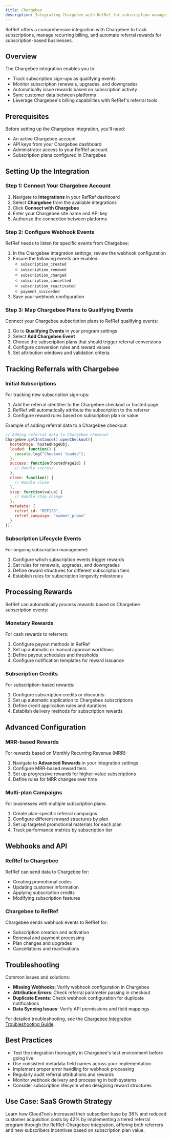 ```yaml
---
title: Chargebee
description: Integrating Chargebee with RefRef for subscription management and referral tracking
---
```

RefRef offers a comprehensive integration with Chargebee to track subscriptions, manage recurring billing, and automate referral rewards for subscription-based businesses.

## Overview

The Chargebee integration enables you to:

- Track subscription sign-ups as qualifying events
- Monitor subscription renewals, upgrades, and downgrades
- Automatically issue rewards based on subscription activity
- Sync customer data between platforms
- Leverage Chargebee's billing capabilities with RefRef's referral tools

## Prerequisites

Before setting up the Chargebee integration, you'll need:

- An active Chargebee account
- API keys from your Chargebee dashboard
- Administrator access to your RefRef account
- Subscription plans configured in Chargebee

## Setting Up the Integration

### Step 1: Connect Your Chargebee Account

1. Navigate to **Integrations** in your RefRef dashboard
2. Select **Chargebee** from the available integrations
3. Click **Connect with Chargebee**
4. Enter your Chargebee site name and API key
5. Authorize the connection between platforms

### Step 2: Configure Webhook Events

RefRef needs to listen for specific events from Chargebee:

1. In the Chargebee integration settings, review the webhook configuration
2. Ensure the following events are enabled:
   - `subscription_created`
   - `subscription_renewed`
   - `subscription_changed`
   - `subscription_cancelled`
   - `subscription_reactivated`
   - `payment_succeeded`
3. Save your webhook configuration

### Step 3: Map Chargebee Plans to Qualifying Events

Connect your Chargebee subscription plans to RefRef qualifying events:

1. Go to **Qualifying Events** in your program settings
2. Select **Add Chargebee Event**
3. Choose the subscription plans that should trigger referral conversions
4. Configure conversion rules and reward values
5. Set attribution windows and validation criteria

## Tracking Referrals with Chargebee

### Initial Subscriptions

For tracking new subscription sign-ups:

1. Add the referral identifier to the Chargebee checkout or hosted page
2. RefRef will automatically attribute the subscription to the referrer
3. Configure reward rules based on subscription plan or value

Example of adding referral data to a Chargebee checkout:

```javascript
// Adding referral data to Chargebee checkout
Chargebee.getInstance().openCheckout({
  hostedPage: hostedPageObj,
  loaded: function() {
    console.log("Checkout loaded");
  },
  success: function(hostedPageId) {
    // Handle success
  },
  close: function() {
    // Handle close
  },
  step: function(value) {
    // Handle step change
  },
  metadata: {
    refref_id: "REF123",
    refref_campaign: "summer_promo"
  }
});
```

### Subscription Lifecycle Events

For ongoing subscription management:

1. Configure which subscription events trigger rewards
2. Set rules for renewals, upgrades, and downgrades
3. Define reward structures for different subscription tiers
4. Establish rules for subscription longevity milestones

## Processing Rewards

RefRef can automatically process rewards based on Chargebee subscription events:

### Monetary Rewards

For cash rewards to referrers:

1. Configure payout methods in RefRef
2. Set up automatic or manual approval workflows
3. Define payout schedules and thresholds
4. Configure notification templates for reward issuance

### Subscription Credits

For subscription-based rewards:

1. Configure subscription credits or discounts
2. Set up automatic application to Chargebee subscriptions
3. Define credit application rules and durations
4. Establish delivery methods for subscription rewards

## Advanced Configuration

### MRR-based Rewards

For rewards based on Monthly Recurring Revenue (MRR):

1. Navigate to **Advanced Rewards** in your integration settings
2. Configure MRR-based reward tiers
3. Set up progressive rewards for higher-value subscriptions
4. Define rules for MRR changes over time

### Multi-plan Campaigns

For businesses with multiple subscription plans:

1. Create plan-specific referral campaigns
2. Configure different reward structures by plan
3. Set up targeted promotional materials for each plan
4. Track performance metrics by subscription tier

## Webhooks and API

### RefRef to Chargebee

RefRef can send data to Chargebee for:

- Creating promotional codes
- Updating customer information
- Applying subscription credits
- Modifying subscription features

### Chargebee to RefRef

Chargebee sends webhook events to RefRef for:

- Subscription creation and activation
- Renewal and payment processing
- Plan changes and upgrades
- Cancellations and reactivations

## Troubleshooting

Common issues and solutions:

- **Missing Webhooks**: Verify webhook configuration in Chargebee
- **Attribution Errors**: Check referral parameter passing in checkout
- **Duplicate Events**: Check webhook configuration for duplicate notifications
- **Data Syncing Issues**: Verify API permissions and field mappings

For detailed troubleshooting, see the [Chargebee Integration Troubleshooting Guide](/docs/chargebee/troubleshooting).

## Best Practices

- Test the integration thoroughly in Chargebee's test environment before going live
- Use consistent metadata field names across your implementation
- Implement proper error handling for webhook processing
- Regularly audit referral attributions and rewards
- Monitor webhook delivery and processing in both systems
- Consider subscription lifecycle when designing reward structures

## Use Case: SaaS Growth Strategy

Learn how CloudTools increased their subscriber base by 38% and reduced customer acquisition costs by 42% by implementing a tiered referral program through the RefRef-Chargebee integration, offering both referrers and new subscribers incentives based on subscription plan value.